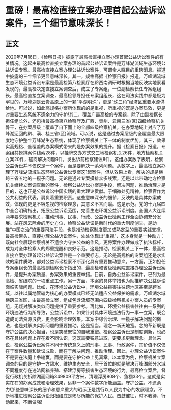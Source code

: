 # 重磅！最高检直接立案办理首起公益诉讼案件，三个细节意味深长！
## 正文
2020年7月16日，《检察日报》披露了最高检直接立案办理首起公益诉讼案件的有关情况。这起由最高检直接立案办理的首起公益诉讼案件是万峰湖流域生态环境公益诉讼专案。最高检直接立案办理公益诉讼案件，可谓令人瞩目的重磅消息。报道中披露的三个细节更显意味深长。其一，规格高据《检察日报》报道，万峰湖流域生态环境公益诉讼专案是最高检第八检察厅在黔西南调研时根据当地反映实地察看发现的。最高检决定直接立案调查后，成立了专案组，一位副检察长任专案组组长。最高检直接立案调查，最高检领导担任专案组组长，这在司法实践中都是极为罕见的。万峰湖是云贵高原上的一颗“平湖明珠”，更是“珠三角”经济区重要水源供给地。可以说，如此高规格办案所体现的的是重视，所重视的既是办案质效，更是对重要生态系统不遗余力的守护!其二，覆盖广最高检的专案组，除了由副检察长担任组长外，还包括最高检第八检察厅及广西、贵州、云南三省(区)四级检察机关骨干，在办案层级上覆盖了自下而上的全部四级检察机关，在办案地域上对应了万峰湖迂回的黔、滇、桂三省(区)流域。可以说，这是通过办案层级的全覆盖最大限度地守护整个万峰湖生态系统，体现了检察机关上下一体的制度优势。其三，效果实高规格、全覆盖的办案模式带来的是办案效果的提升。据《检察日报》报道，专案组共摸排案件线索28件，以挂牌交办方式交三地检察机关26件，地方检察机关立案20件，磋商解决问题9件，发出诉前检察建议8件。这组办案数字表明，检察公益诉讼并不仅仅是一个案件，而是要解决一系列问题。从数字上，最高检立案办理了万峰湖流域生态环境公益诉讼专案这1起案件，但从效果上看，解决的却是横跨三省五地的一揽子问题。无论是通过专案摸排众多线索，还是以此带动地方检察机关继续立案调查新的案件，检察公益诉讼办案是手段，解决问题，推动治理才是目的，这也正是公益诉讼中国实践的重大理论贡献。于细微处见精神。检察官作为公共利益的代表，肩负着重要职责。这些意味深长的细节，反映的是具体办案成效，体现的更是不容忽视的检察理念，其意义不言而喻。这是示范。党的十九届四中全会明确指出，拓展公益诉讼范围，完善生态环境公益诉讼制度。全国人大连续两年要求检察机关，推动刑事、民事、行政、公益诉讼检察工作全面协调充分发展。站在风云际会的历史方位，检察公益诉讼是新时代的重大制度创举，是助推“中国之治”的重要司法手段，也是推动检察制度更加成熟定型的重要实践支撑，最高检带头，直接办理公益诉讼案件，处处体现出“重视”，这本身就是一种动力：既向社会展现检察机关不遗余力守护公益的作风，更将案件办理做成了执法标杆，成为对全体检察人的郑重提醒和良好示范。这是推动。检察机关上下一体，最高检直接立案办理首起公益诉讼案件是一个重要标志，无论是高规格的专案组还是求实效的案件质效，都对公益诉讼检察不断深化具有重要推动意义。一方面，正如担任专案组组长的最高检副检察长所指出的，最高检和省级检察院直接办理公益诉讼案件，是提升办案质量、办案效果的重要举措。目前，自办公益诉讼案件，已列为最高检、省级院的一项重点工作。另一方面，本案的具体举措也为助推解决公益诉讼面临实际问题。比如，在环境公益诉讼中，环境公益损害往往跨地区甚至是跨省域，以往以属地管辖为核心的办案模式已经无法适应公益保护的需求。万峰湖水域横跨三省区，由最高检立案，组成包含流域范围内四级检察机关办案人员的专案组，无疑对解决类似问题提供了重要参考。再比如，环境公益损害往往由一系列的环境违法行为所导致，公益诉讼中，如果针对具体环境违法行为一事一立案，既会造成司法资源浪费，更会影响治理效果。本案中综合治理、一揽子解决问题的做法，也是对解决实际问题的重要推动。这是担当。理念一新天地宽。念的革新既是守护公益的决心担当，也是突破既往的自我重塑。检察公益诉讼是制度创新，也必然在具体问题上存在着不同认识，这既需要锐意进取，更要求更新理念。具体来说，检察公益诉讼案件不同于传统意义上的刑事、民事、行政案件，其价值不仅仅在于案件数量和诉讼成败，而在于解决问题、推动治理。因此，办理公益诉讼案件不是要在法庭上争输赢，而是要在守护公益上见真章。以本案为例，检察机关立案调查的目的是守护一方碧水，维护生态安全，居于首位的就是解决万峰湖部分水域不同程度存在违法网箱养殖、搭建浮房等损害生态环境的行为。最高检立案后，督促行政机关拆除湖面网箱349809平方米，清理浮房808个、鱼棚33个。这就是实实在在的办案成效和治理效果，远非一个案件数字所能涵盖。守护公益，不遗余力!那些意味深长的细节和意义重大的昭示正是践行以人民为中心的发展理念，不断地推进检察公益诉讼归根结底是竭尽所能的保护人民。击鼓催征，时不我待，行动起来，不断做强!